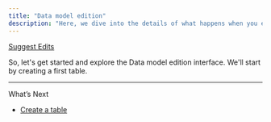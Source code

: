 ```yaml
---
title: "Data model edition"
description: "Here, we dive into the details of what happens when you edit your data model, and what you need to know."
---
```


[Suggest Edits](/edit/data-model-edition)

So, let's get started and explore the Data model edition interface. We'll start by creating a first table.

***

What’s Next

* [Create a table](/docs/create-a-table-or-entity)
